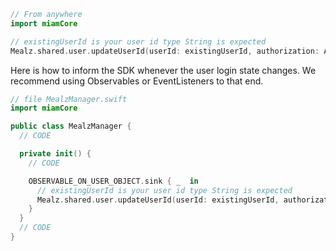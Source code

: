 ```swift
// From anywhere
import miamCore

// existingUserId is your user id type String is expected
Mealz.shared.user.updateUserId(userId: existingUserId, authorization: Authorization.userId)
```

Here is how to inform the SDK whenever the user login state changes. We recommend using Observables
or EventListeners to that end.

```swift
// file MealzManager.swift
import miamCore

public class MealzManager {
  // CODE

  private init() {
    // CODE

    OBSERVABLE_ON_USER_OBJECT.sink { _  in
      // existingUserId is your user id type String is expected
      Mealz.shared.user.updateUserId(userId: existingUserId, authorization: Authorization.userId)
    }
  }
  // CODE
}
```
